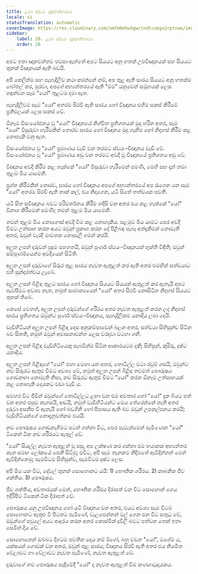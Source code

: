 ```yaml
---
title: ළමා ස්වයං දැනුවත්භාවය
locale: si
statusTranslation: automatic
coverImage: https://res.cloudinary.com/xmfm6mhw3gwctndtcubgx2rptnae/image/upload/v1740468922/small_cover_tratado_de_psicologia_revolucionaria_a4c0dca4e0.webp
sidebar:
    label: 26. ළමා ස්වයං දැනුවත්භාවය
    order: 26
---
```

අපට ඉතා ඥානවන්තව පවසා ඇත්තේ අපට සියයට අනූ හතක් උපවිඥානයක් සහ සියයට තුනක් විඥානයක් ඇති බවයි.

අපි කෙලින්ම සහ පැහැදිලිව කථා කරන්නේ නම්, අප තුළ ඇති සාරය සියයට අනූ හතක්ම බෝතල් කර, පුරවා, අපගේ අභ්‍යන්තරයේ ඇති "මම" යනුවෙන් සමූහයක් ලෙස හඳුන්වන සෑම "යෝ" තුළටම දමා ඇත.

පැහැදිලිවම සෑම "යෝ" අතරම සිරවී ඇති සාරය හෝ විඥානය එහිම සකස් කිරීමේ ප්‍රතිඵලයක් ලෙස සකස් වේ.

ඕනෑම විසංයෝජනය වූ "යෝ" විඥානයේ නිශ්චිත ප්‍රතිශතයක් මුදා හරින අතර, සෑම "යෝ" විසුරුවා හැරීමකින් තොරව සාරය හෝ විඥානය මුදා ගැනීම හෝ නිදහස් කිරීම කළ නොහැකි වනු ඇත.

විසංයෝජනය වූ "යෝ" ප්‍රමාණය වැඩි වන තරමට ස්වයං-විඥානය වැඩි වේ. විසංයෝජනය වූ "යෝ" ප්‍රමාණය අඩු වන තරමට අවදි වූ විඥානයේ ප්‍රතිශතය අඩු වේ.

විඥානය අවදි කිරීම කළ හැක්කේ "යෝ" විසුරුවා හැරීමෙන් පමණි, මෙහි සහ දැන් තමා තුළම මිය යාමෙනි.

ප්‍රශ්න කිරීමකින් තොරව, සාරය හෝ විඥානය අපගේ අභ්‍යන්තරයේ අප රැගෙන යන සෑම "යෝ" අතරම සිරවී ඇති තාක් කල්, එය නිදාගෙන, යටි සිතේ තත්වයක පවතී.

යටි සිත සවිඥානය බවට පරිවර්තනය කිරීම හදිසි වන අතර එය කළ හැක්කේ "යෝ" විනාශ කිරීමෙන් පමණි; තමන් තුළම මිය යාමෙනි.

තමන් තුළම මිය නොගොස් අවදි වීම කළ නොහැකිය. පළමුව මිය යාමට පෙර අවදි වීමට උත්සාහ කරන අයට ඔවුන් ප්‍රකාශ කරන දේ පිළිබඳ සැබෑ අත්දැකීමක් නොමැති අතර, ඔවුන් වැරදි මාවතක නොසැලී ගමන් කරයි.

අලුත උපන් දරුවන් පුදුම සහගතයි, ඔවුන් පූර්ණ ස්වයං-විඥානයක් භුක්ති විඳිති; ඔවුන් සම්පූර්ණයෙන්ම අවදියෙන් සිටිති.

අලුත උපන් දරුවාගේ සිරුර තුළ සාරය නැවත ඇතුළත් කර ඇති අතර එමඟින් සත්වයාට එහි සුන්දරත්වය ලැබේ.

අලුත උපන් බිළිඳා තුළට සාරය හෝ විඥානය සියයට සියයක් ඇතුළත් කර ඇතැයි අපට පැවසීමට අවශ්‍ය නැත, නමුත් සාමාන්‍යයෙන් "යෝ" අතර සිරවී නොසිටින නිදහස් සියයට තුනක් තිබේ.

කෙසේ වෙතත්, අලුත උපන් දරුවන්ගේ ශරීරය අතර නැවත ඇතුළත් කරන ලද නිදහස් සාරය ප්‍රතිශතය ඔවුන්ට පූර්ණ ස්වයං-විඥානය, පැහැදිලිකම යනාදිය ලබා දෙයි.

වැඩිහිටියන් අලුත උපන් බිළිඳා දෙස අනුකම්පාවෙන් බලන අතර, සත්වයා සිහිසුන්ව සිටින බව සිතති, නමුත් ඔවුන් අවාසනාවන්ත ලෙස වරදවා වටහා ගනී.

අලුත උපන් බිළිඳා වැඩිහිටියෙකු සැබවින්ම සිටින ආකාරයටම දකී; සිහිසුන්, කුරිරු, දුෂ්ට යනාදිය.

අලුත උපන් බිළිඳාගේ "යෝ" එහා මෙහා යන අතර, තොටිල්ල වටා රවුම් ගසයි, ඔවුන්ට නව සිරුරට ඇතුළු වීමට අවශ්‍ය වේ, නමුත් අලුත උපන් බිළිඳා තවමත් පෞරුෂය ගොඩනඟා නොමැති නිසා, නව සිරුරට ඇතුළු වීමට "යෝ" කරන ඕනෑම උත්සාහයක් කළ නොහැකි දෙයකට වඩා වැඩි ය.

සමහර විට ජීවීන් ඔවුන්ගේ තොටිල්ලට ළඟා වන එම අවතාර හෝ "යෝ" දැක බියට පත් වන අතර පසුව කෑගසයි, අඬයි, නමුත් වැඩිහිටියන්ට මෙය තේරෙන්නේ නැති අතර දරුවා අසනීප වී ඇතැයි හෝ බඩගිනි හෝ පිපාසය ඇති බව ඔවුන් උපකල්පනය කරයි; වැඩිහිටියන්ගේ නොදැනුවත්කම එයයි.

නව පෞරුෂය ගොඩනැගීමට පටන් ගන්නා විට, පෙර පැවැත්මෙන් පැමිණෙන "යෝ" ටිකෙන් ටික නව ශරීරයට ඇතුල් වේ.

"යෝ" සියල්ල නැවත ඇතුළත් වූ පසු, අප ලක්ෂණ කර ගන්නා එම භයානක අභ්‍යන්තර කැත සමඟ ලෝකයේ පෙනී සිටිමු; එවිට, අපි සෑම තැනකම නිදිමතේ ඇවිදින්නන් මෙන් ඇවිදින්නෙමු; සැමවිටම සිහිසුන්ව, සැමවිටම දුෂ්ට ලෙස.

අපි මිය යන විට, දේවල් තුනක් සොහොනට යයි: 1) භෞතික ශරීරය. 2) කාබනික ජීව ශක්තිය. 3) පෞරුෂය.

ජීව ශක්තිය, අවතාරයක් මෙන්, භෞතික ශරීරය දිරාපත් වන විට සොහොන් ගෙය ඉදිරිපිට ටිකෙන් ටික දිරාපත් වේ.

පෞරුෂය යනු උපවිඥානය හෝ යටි විඥානය වන අතර, එයට අවශ්‍ය සෑම විටම සොහොනට ඇතුළු වී පිටතට පැමිණේ, වැලපෙන්නන් මල් ගෙන එන විට සතුටු වේ, ඔවුන්ගේ පවුලේ අයට ආදරය කරන අතර කොස්මික් දූවිලි බවට පත්වන තෙක් ඉතා සෙමින් දිය වේ.

සොහොනෙන් ඔබ්බට දිගටම පවතින දෙය නම් ඊගෝ, බහු වචන "යෝ", මගේම ය, යක්ෂයන් ගොඩක් වන අතර, ඔවුන් තුළ සාරය, විඥානය සිරවී ඇති අතර එය නියමිත වේලාවට හා වේලාවට නැවත පැමිණේ, නැවත ඇතුළත් වේ.

දරුවාගේ නව පෞරුෂය සෑදීමේදී "යෝ" ද නැවත ඇතුළත් වීම කණගාටුදායකය.

